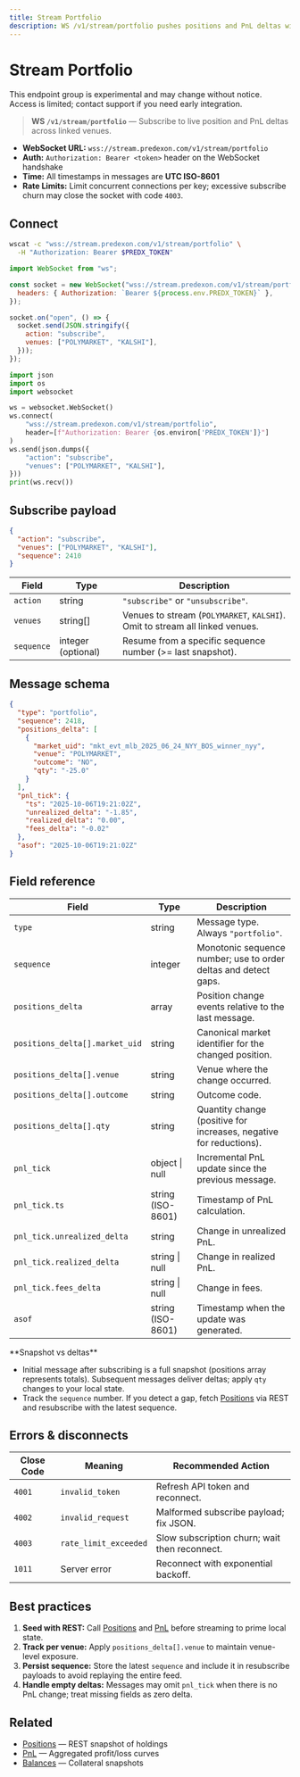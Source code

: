 ```yaml
---
title: Stream Portfolio
description: WS /v1/stream/portfolio pushes positions and PnL deltas with a monotonic sequence.
---
```


# Stream Portfolio
<Callout type="warning" title="Experimental">
This endpoint group is experimental and may change without notice. Access is limited; contact support if you need early integration.
</Callout>

> **WS `/v1/stream/portfolio`** — Subscribe to live position and PnL deltas across linked venues.

- **WebSocket URL:** `wss://stream.predexon.com/v1/stream/portfolio`
- **Auth:** `Authorization: Bearer <token>` header on the WebSocket handshake
- **Time:** All timestamps in messages are **UTC ISO-8601**
- **Rate Limits:** Limit concurrent connections per key; excessive subscribe churn may close the socket with code `4003`.

## Connect

<CodeGroup>

```bash cURL
wscat -c "wss://stream.predexon.com/v1/stream/portfolio" \
  -H "Authorization: Bearer $PREDX_TOKEN"
```

```javascript JavaScript
import WebSocket from "ws";

const socket = new WebSocket("wss://stream.predexon.com/v1/stream/portfolio", {
  headers: { Authorization: `Bearer ${process.env.PREDX_TOKEN}` },
});

socket.on("open", () => {
  socket.send(JSON.stringify({
    action: "subscribe",
    venues: ["POLYMARKET", "KALSHI"],
  }));
});
```

```python Python
import json
import os
import websocket

ws = websocket.WebSocket()
ws.connect(
    "wss://stream.predexon.com/v1/stream/portfolio",
    header=[f"Authorization: Bearer {os.environ['PREDX_TOKEN']}"]
)
ws.send(json.dumps({
    "action": "subscribe",
    "venues": ["POLYMARKET", "KALSHI"],
}))
print(ws.recv())
```

</CodeGroup>

## Subscribe payload

```json
{
  "action": "subscribe",
  "venues": ["POLYMARKET", "KALSHI"],
  "sequence": 2410
}
```

| Field | Type | Description |
|-------|------|-------------|
| `action` | string | `"subscribe"` or `"unsubscribe"`. |
| `venues` | string[] | Venues to stream (`POLYMARKET`, `KALSHI`). Omit to stream all linked venues. |
| `sequence` | integer (optional) | Resume from a specific sequence number (>= last snapshot). |

## Message schema

```json
{
  "type": "portfolio",
  "sequence": 2418,
  "positions_delta": [
    {
      "market_uid": "mkt_evt_mlb_2025_06_24_NYY_BOS_winner_nyy",
      "venue": "POLYMARKET",
      "outcome": "NO",
      "qty": "-25.0"
    }
  ],
  "pnl_tick": {
    "ts": "2025-10-06T19:21:02Z",
    "unrealized_delta": "-1.85",
    "realized_delta": "0.00",
    "fees_delta": "-0.02"
  },
  "asof": "2025-10-06T19:21:02Z"
}
```

## Field reference

| Field | Type | Description |
|-------|------|-------------|
| `type` | string | Message type. Always `"portfolio"`. |
| `sequence` | integer | Monotonic sequence number; use to order deltas and detect gaps. |
| `positions_delta` | array | Position change events relative to the last message. |
| `positions_delta[].market_uid` | string | Canonical market identifier for the changed position. |
| `positions_delta[].venue` | string | Venue where the change occurred. |
| `positions_delta[].outcome` | string | Outcome code. |
| `positions_delta[].qty` | string | Quantity change (positive for increases, negative for reductions). |
| `pnl_tick` | object \| null | Incremental PnL update since the previous message. |
| `pnl_tick.ts` | string (ISO-8601) | Timestamp of PnL calculation. |
| `pnl_tick.unrealized_delta` | string | Change in unrealized PnL. |
| `pnl_tick.realized_delta` | string \| null | Change in realized PnL. |
| `pnl_tick.fees_delta` | string \| null | Change in fees. |
| `asof` | string (ISO-8601) | Timestamp when the update was generated. |

<Info>
**Snapshot vs deltas**

- Initial message after subscribing is a full snapshot (positions array represents totals). Subsequent messages deliver deltas; apply `qty` changes to your local state.
- Track the `sequence` number. If you detect a gap, fetch [Positions](/pages/portfolio/positions) via REST and resubscribe with the latest sequence.
</Info>

## Errors & disconnects

| Close Code | Meaning | Recommended Action |
|------------|---------|--------------------|
| `4001` | `invalid_token` | Refresh API token and reconnect. |
| `4002` | `invalid_request` | Malformed subscribe payload; fix JSON. |
| `4003` | `rate_limit_exceeded` | Slow subscription churn; wait then reconnect. |
| `1011` | Server error | Reconnect with exponential backoff. |

## Best practices

1. **Seed with REST:** Call [Positions](/pages/portfolio/positions) and [PnL](/pages/portfolio/pnl) before streaming to prime local state.
2. **Track per venue:** Apply `positions_delta[].venue` to maintain venue-level exposure.
3. **Persist sequence:** Store the latest `sequence` and include it in resubscribe payloads to avoid replaying the entire feed.
4. **Handle empty deltas:** Messages may omit `pnl_tick` when there is no PnL change; treat missing fields as zero delta.

## Related

- [Positions](/pages/portfolio/positions) — REST snapshot of holdings
- [PnL](/pages/portfolio/pnl) — Aggregated profit/loss curves
- [Balances](/pages/portfolio/balances) — Collateral snapshots
